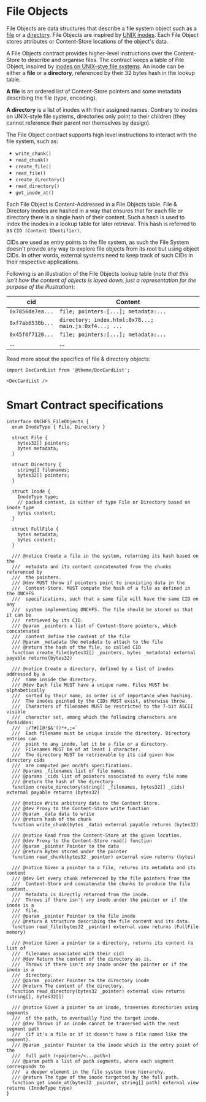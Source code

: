 # File Objects

File Objects are data structures that describe a file system object such as a [file](todo) or a [directory](todo). File Objects are inspired by [UNIX inodes](https://en.wikipedia.org/wiki/Inode). Each File Object stores attributes or Content-Store locations of the object's data.

A File Objects contract provides higher-level instructions over the Content-Store to describe and organise files. The contract keeps a table of File Object, inspired by [inodes on UNIX-stye file systems](https://en.wikipedia.org/wiki/Inode). An inode can be either a **file** or a **directory**, referenced by their 32 bytes hash in the lookup table.

**A file** is an ordered list of Content-Store pointers and some metadata describing the file (type, encoding).

**A directory** is a list of inodes with their assigned names. Contrary to inodes on UNIX-style file systems, directories only point to their children (they cannot reference their parent nor themselves by design).

The File Object contract supports high level instructions to interact with the file system, such as:

- `write_chunk()`
- `read_chunk()`
- `create_file()`
- `read_file()`
- `create_directory()`
- `read_directory()`
- `get_inode_at()`

Each File Object is Content-Addressed in a File Objects table. File & Directory inodes are hashed in a way that ensures that for each file or directory there is a single hash of their content. Such a hash is used to index the inodes in a lookup table for later retrieval. This hash is referred to as `CID (Content IDentifier)`.

CIDs are used as entry points to the file system, as such the File System doesn't provide any way to explore file objects from its root but using object CIDs. In other words, external systems need to keep track of such CIDs in their respective applications.

Following is an illustration of the File Objects lookup table (_note that this isn't how the content of objects is layed down, just a representation for the purpose of the illustration_):

| cid              | Content                                               |
| ---------------- | ----------------------------------------------------- |
| `0x7856de7ea...` | `file; pointers:[...]; metadata:...`                  |
| `0xf7ab6538b...` | `directory; index.html:0x78...; main.js:0xf4...; ...` |
| `0x45f6f7120...` | `file; pointers:[...]; metadata:...`                  |
| ...              | ...                                                   |

Read more about the specifics of file & directory objects:

```mdx-code-block
import DocCardList from '@theme/DocCardList';

<DocCardList />
```

# Smart Contract specifications

```solidity
interface ONCHFS_FileObjects {
  enum InodeType { File, Directory }

  struct File {
    bytes32[] pointers;
    bytes metadata;
  }

  struct Directory {
    string[] filenames;
    bytes32[] pointers;
  }

  struct Inode {
    InodeType type;
    // packed content, is either of type File or Directory based on inode type
    bytes content;
  }

  struct FullFile {
    bytes metadata;
    bytes content;
  }

  /// @notice Create a file in the system, returning its hash based on the
  ///  metadata and its content concatenated from the chunks referenced by
  ///  the pointers.
  /// @dev MUST throw if pointers point to inexisting data in the
  ///  Content-Store. MUST compute the hash of a file as defined in the ONCHFS
  ///  specifications, such that a same file will have the same CID on any
  ///  system implementing ONCHFS. The file should be stored so that it can be
  ///  retrieved by its CID.
  /// @param _pointers a list of Content-Store pointers, which concatenated
  ///  content define the content of the file
  /// @param _metadata the metadata to attach to the file
  /// @return the hash of the file, so called CID
  function create_file(bytes32[] _pointers, bytes _metadata) external payable returns(bytes32)

  /// @notice Create a directory, defined by a list of inodes addressed by a
  ///  name inside the directory.
  /// @dev Each file MUST have a unique name. Files MUST be alphabetically
  ///  sorted by their name, as order is of importance when hashing.
  ///  The inodes pointed by the CIDs MUST exist, otherwise throw.
  ///  Characters of filenames MUST be restricted to the 7-bit ASCII visible
  ///  character set, among which the following characters are forbidden:
  ///  :/?#[]@!$&'()*+,;=`
  ///  Each filename must be unique inside the directory. Directory entries can
  ///  point to any inode, let it be a file or a directory.
  ///  Filenames MUST be of at least 1 character.
  ///  The directory MUST be retrievable by its cid given how directory cids
  ///  are computed per onchfs specifications.
  /// @params _filenames list of file names
  /// @params _cids list of pointers associated to every file name
  /// @return the hash of the directory
  function create_directory(string[] _filenames, bytes32[] _cids) external payable returns (bytes32)

  /// @notice Write arbitrary data to the Content Store.
  /// @dev Proxy to the Content-Store write function
  /// @param _data data to write
  /// @return hash of the chunk
  function write_chunk(bytes _data) external payable returns (bytes32)

  /// @notice Read from the Content-Store at the given location.
  /// @dev Proxy to the Content-Store read() function
  /// @param _pointer Pointer to the data
  /// @return Bytes stored under the pointer
  function read_chunk(bytes32 _pointer) external view returns (bytes)

  /// @notice Given a pointer to a file, returns its metadata and its content
  /// @dev Get every chunk referenced by the file pointers from the
  ///  Content-Store and concatenate the chunks to produce the file content.
  ///  Metadata is directly returned from the inode.
  ///  Throws if there isn't any inode under the pointer or if the inode is a
  ///  file.
  /// @param _pointer Pointer to the file inode
  /// @return A structure describing the file content and its data.
  function read_file(bytes32 _pointer) external view returns (FullFile memory)

  /// @notice Given a pointer to a directory, returns its content (a list of
  ///  filenames associated with their cid)
  /// @dev Return the content of the directory as is.
  ///  Throws if there isn't any inode under the pointer or if the inode is a
  ///  directory.
  /// @param _pointer Pointer to the directory inode
  /// @return The content of the directory.
  function read_directory(bytes32 _pointer) external view returns (string[], bytes32[])

  /// @notice Given a pointer to an inode, traverses directories using segments
  ///  of the path, to eventually find the target inode.
  /// @dev Throws if an inode cannot be traversed with the next segment path
  ///  (if it's a file or if it doesn't have a file named like the segment).
  /// @param _pointer Pointer to the inode which is the entry point of the
  ///  full path (<pointer>/<...path>)
  /// @param path a list of path segments, where each segment corresponds to
  ///  a deeper element in the file system tree hierarchy.
  /// @return The type of the inode targetted by the full path.
  function get_inode_at(bytes32 _pointer, string[] path) external view returns (InodeType type)
}
```
